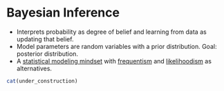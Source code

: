 # Bayesian Inference {#bayesian}

* Interprets probability as degree of belief and learning from data as updating that belief.
* Model parameters are random variables with a prior distribution. Goal: posterior distribution.
* A [statistical modeling mindset](#statistical-modeling) with [frequentism](#frequentism) and [likelihoodism](#likelihoodism) as alternatives.


```r
cat(under_construction)
```

